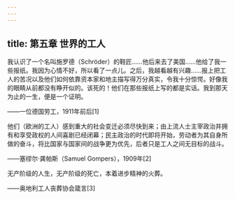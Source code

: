 ```yaml
---
---
---
```

title: 第五章 世界的工人
---




我认识了一个名叫施罗德（Schröder）的鞋匠……他后来去了美国……他给了我一些报纸。我因为心情不好，所以看了一点儿。之后，我越看越有兴趣……报上把工人的苦况以及他们如何依靠资本家和地主描写得万分真实，令我十分惊愕。好像我的眼睛从前都没有睁开似的。该死的！他们在那些报纸上写的都是实话。我到那天为止的一生，便是一个证明。

——一位德国劳工，1911年前后[1]

他们（欧洲的工人）感到重大的社会变迁必须尽快到来；由上流人士主宰政治并拥有和享受政权的人间喜剧已经闭幕；民主政治的时代即将开始，劳动者为其自身所做的奋斗，将比国家与国家间的战争更为优先，后者只是工人之间无目标的战斗。

——塞缪尔·龚帕斯（Samuel Gompers），1909年[2]

无产阶级的人生，无产阶级的死亡，本着进步精神的火葬。

——奥地利工人丧葬协会箴言[3]